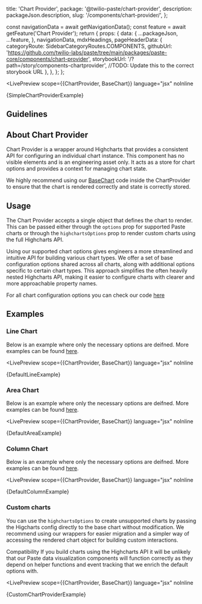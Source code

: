 

  title: 'Chart Provider',
  package: '@twilio-paste/chart-provider',
  description: packageJson.description,
  slug: '/components/chart-provider/',
};


  const navigationData = await getNavigationData();
  const feature = await getFeature('Chart Provider');
  return {
    props: {
      data: {
        ...packageJson,
        ...feature,
      },
      navigationData,
      mdxHeadings,
      pageHeaderData: {
        categoryRoute: SidebarCategoryRoutes.COMPONENTS,
        githubUrl: 'https://github.com/twilio-labs/paste/tree/main/packages/paste-core/components/chart-provider',
        storybookUrl: '/?path=/story/components-chartprovider', //TODO: Update this to the correct storybook URL
      },
    },
  };
};

<LivePreview
  scope={{ChartProvider, BaseChart}}
  language="jsx"
  noInline
>
{SimpleChartProviderExample}
</LivePreview>

## Guidelines

## About Chart Provider

Chart Provider is a wrapper around Highcharts that provides a consistent API for configuring an individual chart instance. This component has no visible elements and is an engineering asset only. It acts as a store for chart options and provides a context for managing chart state.

We highly recommend using our [BaseChart](/foundations/data-visualization/engineering#basechart) code inside the ChartProvider to ensure that the chart is rendered correctly and state is correctly stored.

## Usage

The Chart Provider accepts a single object that defines the chart to render. This can be passed either through the `options` prop for supported Paste charts or through the `highchartsOptions` prop to render custom charts using the full Highcharts API.

Using our supported chart options gives engineers a more streamlined and intuitive API for building various chart types. We offer a set of base configuration options shared across all charts, along with additional options specific to certain chart types. This approach simplifies the often heavily nested Highcharts API, making it easier to configure charts with clearer and more approachable property names.

For all chart configuration options you can check our code [here](https://github.com/twilio-labs/paste/tree/main/packages/paste-libraries/data-visualization/src/types.ts)

## Examples

### Line Chart

Below is an example where only the necessary options are deifned. More examples can be found [here](/foundations/data-visualization/engineering/chart-types#line).

<LivePreview
  scope={{ChartProvider, BaseChart}}
  language="jsx"
  noInline
>
{DefaultLineExample}
</LivePreview>

### Area Chart

Below is an example where only the necessary options are deifned. More examples can be found [here](/foundations/data-visualization/engineering/chart-types#area).

<LivePreview
  scope={{ChartProvider, BaseChart}}
  language="jsx"
  noInline
>
{DefaultAreaExample}
</LivePreview>

### Column Chart

Below is an example where only the necessary options are deifned. More examples can be found [here](/foundations/data-visualization/engineering/chart-types#column).

<LivePreview
  scope={{ChartProvider, BaseChart}}
  language="jsx"
  noInline
>
{DefaultColumnExample}
</LivePreview>

### Custom charts

You can use the `highchartsOptions` to create unsupported charts by passing the Higcharts config directly to the base chart without modification. We recommend using our wrappers for easier migration and a simpler way of accessing the rendered chart object for building custom interactions.

<Box marginBottom="space60">
  <Callout variant="warning">
    <CalloutHeading>Compatibility</CalloutHeading>
    <CalloutText>If you build charts using the Highcharts API it will be unlikely that our Paste data visualization components will function correctly as they depend on helper functions and event tracking that we enrich the default options with.</CalloutText>
  </Callout>
</Box>

<LivePreview
  scope={{ChartProvider, BaseChart}}
  language="jsx"
  noInline
>
{CustomChartProviderExample}
</LivePreview>

